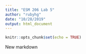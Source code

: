 ```yaml
---
title: "ESM 206 Lab 5"
author: "rubyhg"
date: "10/28/2019"
output: html_document
---
```


```r
knitr::opts_chunk$set(echo = TRUE)
```

New markdown
